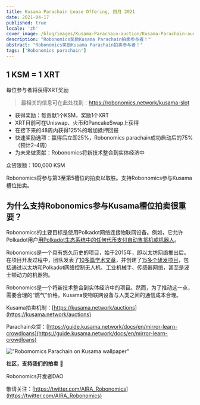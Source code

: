 ```yaml
---
title: Kusama Parachain Lease Offering, 四月 2021
date: 2021-04-17
published: true
locale: 'zh'
cover_image: /blog/images/Kusama-Parachain-auction/Kusama-Parachain-auction.jpg
description: "Robonomics奖励Kusama Parachain拍卖参与者！"
abstract: "Robonomics奖励Kusama Parachain拍卖参与者！"
tags: ['Robonomics parachain']
---
```


<div class="animate-inside">

## 1 KSM = 1 XRT

</div>

<div class="text_abstract layout layout__text animate post_abstract in-viewport animate-inside">

每位参与者将获得XRT奖励

</div>

> 最相关的信息可在此处找到：https://robonomics.network/kusama-slot

- 获得奖励：每贡献1个KSM，奖励1个XRT
- XRT目前可在Uniswap、火币和PancakeSwap上获得
- 在接下来的48周内获得125%的增加抵押回报
- 快速奖励选项：赢得后立即25%，Robonomics parachain成功启动后的75%（预计2-4周）
- 为未来做贡献：Robonomics将新技术整合到实体经济中

众贷限额：100,000 KSM

Robonomics将参与第3至第5槽位的拍卖以取胜。支持Robonomics参与Kusama槽位拍卖。

<section class="animate-inside">

## 为什么支持Robonomics参与Kusama槽位拍卖很重要？

</section>

Robonomics的主要目标是使用Polkadot网络连接物联网设备。例如，它允许Polkadot用户[用Polkadot生态系统中的任何代币支付自动售货机或机器人](https://robonomics.network/blog/robobank-introduction/)。

Robonomics是一个具有悠久历史的项目，始于2015年，即以太坊网络推出后。在项目开发过程中，团队发表了[10多篇学术文章](https://robonomics.network/community#science)，并创建了[15多个研发项目](https://wiki.robonomics.network/docs/en/r-and-d-based-on-robonomics-network/)，包括通过以太坊和Polkadot网络控制无人机、工业机械手、传感器网络，甚至是波士顿动力的机器狗。

Robonomics是一个将新技术整合到实体经济中的项目。然而，为了推动这一点，需要合理的“燃气”价格。Kusama使物联网设备与人类之间的通信成本合理。

Kusama拍卖机制：[https://kusama.network/auctions](https://kusama.network/auctions)

Parachain众贷：[https://guide.kusama.network/docs/en/mirror-learn-crowdloans](https://guide.kusama.network/docs/en/mirror-learn-crowdloans)

<section class="animate-inside">

!["Robomomics Parachain on Kusama wallpaper"](/blog/images/Kusama-Parachain-auction/wallpaper_KUSAMA_6.jpg)

</section>

**社区，支持我们的拍卖** 🦾

Robonomics开发者DAO

敬请关注：[https://twitter.com/AIRA_Robonomics](https://twitter.com/AIRA_Robonomics)